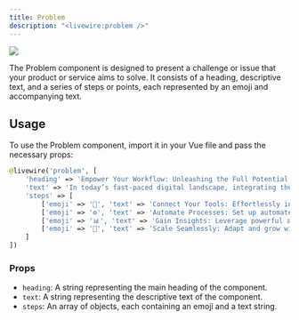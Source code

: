 ```yaml
---
title: Problem
description: "<livewire:problem />"
---
```


<Frame>
    <img src="/images/components/problem.jpg" />
</Frame>    


The Problem component is designed to present a challenge or issue that your product or service aims to solve. It consists of a heading, descriptive text, and a series of steps or points, each represented by an emoji and accompanying text.

## Usage

To use the Problem component, import it in your Vue file and pass the necessary props:

```php
@livewire('problem', [
    'heading' => 'Empower Your Workflow: Unleashing the Full Potential of SaaS Integrations',
    'text' => 'In today’s fast-paced digital landscape, integrating the right tools can make or break your productivity. With our cutting-edge SaaS platform, you’re not just adopting software—you’re transforming how your team collaborates, manages resources, and achieves success. Explore the possibilities and take your operations to the next level.',
    'steps' => [
        ['emoji' => '🔗', 'text' => 'Connect Your Tools: Effortlessly integrate with key platforms to centralize your workflow.'],
        ['emoji' => '⚙️', 'text' => 'Automate Processes: Set up automated tasks that save time and reduce manual effort.'],
        ['emoji' => '📊', 'text' => 'Gain Insights: Leverage powerful analytics to make data-driven decisions.'],
        ['emoji' => '🚀', 'text' => 'Scale Seamlessly: Adapt and grow with enterprise-level solutions designed for flexibility.'],
    ]
])
```

### Props

- `heading`: A string representing the main heading of the component.
- `text`: A string representing the descriptive text of the component.
- `steps`: An array of objects, each containing an emoji and a text string.



